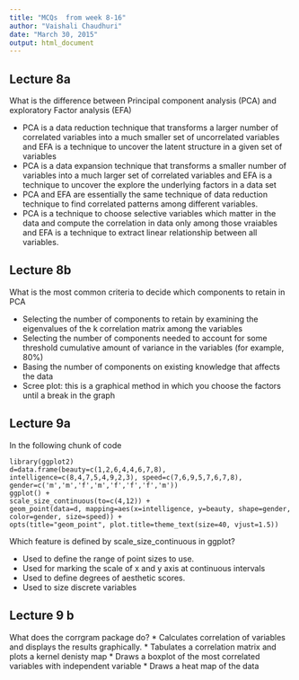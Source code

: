 ```yaml
---
title: "MCQs  from week 8-16"
author: "Vaishali Chaudhuri"
date: "March 30, 2015"
output: html_document
---
```


## Lecture 8a 


What is the difference between Principal component analysis (PCA) and exploratory Factor analysis (EFA)


* PCA is a data reduction technique that transforms a larger
number of correlated variables into a much smaller set of uncorrelated variables  and EFA is a technique to uncover the latent structure in a given set of variables
* PCA is a data expansion technique that transforms a smaller
number of  variables into a much larger set of correlated variables  and EFA is a technique to uncover the explore the underlying factors in a data set
* PCA and EFA are essentially the same technique of data reduction technique to find correlated patterns among different variables.
* PCA is a  technique to choose selective variables which matter in the data and compute the correlation in data only among those vraiables and EFA is a technique to extract linear relationship between all variables.

## Lecture 8b

What is the most common criteria to decide which components to retain in PCA

* Selecting the number of components to retain by examining the eigenvalues of the k  correlation matrix among the variables 
* Selecting the number of components needed to account for some threshold cumulative amount of variance in the variables (for example, 80%) 
* Basing the number of components on existing knowledge that affects the data
* Scree plot: this is a graphical method in which you choose the factors until a break in the graph

## Lecture 9a

In the following chunk of code

```
library(ggplot2)
d=data.frame(beauty=c(1,2,6,4,4,6,7,8), intelligence=c(8,4,7,5,4,9,2,3), speed=c(7,6,9,5,7,6,7,8), gender=c('m','m','f','m','f','f','f','m'))
ggplot() + 
scale_size_continuous(to=c(4,12)) +
geom_point(data=d, mapping=aes(x=intelligence, y=beauty, shape=gender, color=gender, size=speed)) +
opts(title="geom_point", plot.title=theme_text(size=40, vjust=1.5))

```
Which feature is defined by scale_size_continuous in ggplot?

* Used to define the range of point sizes to use.
* Used for marking the scale of x and y axis at continuous intervals
* Used to define degrees of aesthetic scores.
* Used to size discrete variables

## Lecture 9 b

What does the corrgram package do?
* Calculates correlation of variables and displays the results graphically.
* Tabulates  a correlation matrix and plots a kernel denisty map
* Draws a boxplot of the  most correlated variables with independent variable
* Draws a heat map of the data
